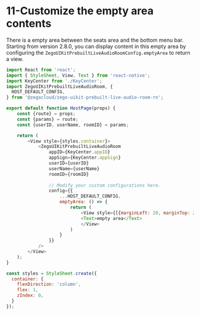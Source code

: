# 11-Customize the empty area contents

There is a empty area between the seats area and the bottom menu bar. Starting from version 2.8.0, you can display content in this empty area by configuring the `ZegoUIKitPrebuiltLiveAudioRoomConfig.emptyArea` to return a view.

```js
import React from 'react';
import { StyleSheet, View, Text } from 'react-native';
import KeyCenter from './KeyCenter';
import ZegoUIKitPrebuiltLiveAudioRoom, {
  HOST_DEFAULT_CONFIG,
} from '@zegocloud/zego-uikit-prebuilt-live-audio-room-rn';

export default function HostPage(props) {
    const {route} = props;
    const {params} = route;
    const {userID, userName, roomID} = params;

    return (
        <View style={styles.container}>
            <ZegoUIKitPrebuiltLiveAudioRoom
                appID={KeyCenter.appID}
                appSign={KeyCenter.appSign}
                userID={userID}
                userName={userName}
                roomID={roomID}
                
                // Modify your custom configurations here.
                config={{
                    ...HOST_DEFAULT_CONFIG,
                    emptyArea: () => {
                        return (
                            <View style={[{marginLeft: 20, marginTop: 20}]}>
                            <Text>empty area</Text>
                            </View>
                        )
                    }
                }}
            />
        </View>
    );
}

const styles = StyleSheet.create({
  container: {
    flexDirection: 'column',
    flex: 1,
    zIndex: 0,
  }
});
```

